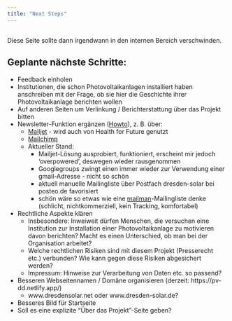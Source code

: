 ```yaml
---
title: "Next Steps"
---
```


::: {.callout-note}
## 
Diese Seite sollte dann irgendwann in den internen Bereich verschwinden.
:::


## Geplante nächste Schritte:
* Feedback einholen
* Institutionen, die schon Photovoltaikanlagen installiert haben anschreiben mit der Frage, ob sie hier die Geschichte ihrer Photovoltaikanlage berichten wollen
* Auf anderen Seiten um Verlinkung / Berichterstattung über das Projekt bitten
* Newsletter-Funktion ergänzen ([Howto](https://quarto.org/docs/websites/website-blog.html#subscriptions)), z. B. über:
  + [Mailjet](https://www.mailjet.com/pricing/) - wird auch von Health for Future genutzt
  + [Mailchimp](https://mailchimp.com/de/?currency=EUR)
  + Aktueller Stand: 
    - Mailjet-Lösung ausprobiert, funktioniert, erscheint mir jedoch 'overpowered', deswegen wieder rausgenommen
    - Googlegroups zwingt einen immer wieder zur Verwendung einer gmail-Adresse - nicht so schön
    - aktuell manuelle Mailingliste über Postfach dresden-solar bei posteo.de favorisiert
    - schön wäre so etwas wie eine [mailman](http://www.list.org/)-Mailingliste denke (schlicht, nichtkommerziell, kein Tracking, komfortabel)
* Rechtliche Aspekte klären
  + Insbesondere: Inweiweit dürfen Menschen, die versuchen eine Institution zur Installation einer Photovoltaikanlage zu motivieren davon berichten? Macht es einen Unterschied, ob man bei der Organisation arbeitet? 
  + Welche rechtlichen Risiken sind mit diesem Projekt (Presserecht etc.) verbunden? Wie kann gegen diese Risiken abgesichert werden?
  + Impressum: Hinweise zur Verarbeitung von Daten etc. so passend?
* Besseren Webseitennamen / Domäne organisieren (derzeit: https://pv-dd.netlify.app/)
  + www.dresdensolar.net oder www.dresden-solar.de?
* Besseres Bild für Startseite
* Soll es eine explizite "Über das Projekt"-Seite geben?